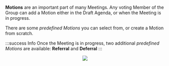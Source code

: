 
**Motions** are an important part of many Meetings. Any voting Member of the Group can add a Motion either in the Draft Agenda, or when the Meeting is in progress.

There are some _predefined Motions_ you can select from, or create a Motion from scratch.

:::success Info
Once the Meeting is in progress, two additional _predefined Motions_ are available: **Referral** and **Deferral**
:::

<center>
	<img src={useBaseUrl('/img/meetings/addMotion.gif')} />
</center>
